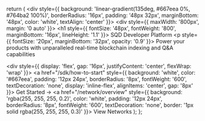   return (
    <div style={{
      background: 'linear-gradient(135deg, #667eea 0%, #764ba2 100%)',
      borderRadius: '16px',
      padding: '48px 32px',
      marginBottom: '48px',
      color: 'white',
      textAlign: 'center'
    }}>
      <div style={{
        maxWidth: '800px',
        margin: '0 auto'
      }}>
        <h1 style={{
          fontSize: '48px',
          fontWeight: '800',
          marginBottom: '16px',
          lineHeight: '1.1'
        }}>
          SQD Developer Platform
        </h1>
        <p style={{
          fontSize: '20px',
          marginBottom: '32px',
          opacity: '0.9'
        }}>
          Power your products with unparalleled real-time blockchain indexing and Q&A capabilities
        </p>
        <div style={{
          display: 'flex',
          gap: '16px',
          justifyContent: 'center',
          flexWrap: 'wrap'
        }}>
          <a href="/sdk/how-to-start" style={{
            background: 'white',
            color: '#667eea',
            padding: '12px 24px',
            borderRadius: '8px',
            fontWeight: '600',
            textDecoration: 'none',
            display: 'inline-flex',
            alignItems: 'center',
            gap: '8px'
          }}>
            Get Started →
          </a>
          <a href="/network/overview" style={{
            background: 'rgba(255, 255, 255, 0.2)',
            color: 'white',
            padding: '12px 24px',
            borderRadius: '8px',
            fontWeight: '600',
            textDecoration: 'none',
            border: '1px solid rgba(255, 255, 255, 0.3)'
          }}>
            View Networks
          </a>
        </div>
      </div>
    </div>
  );
};
